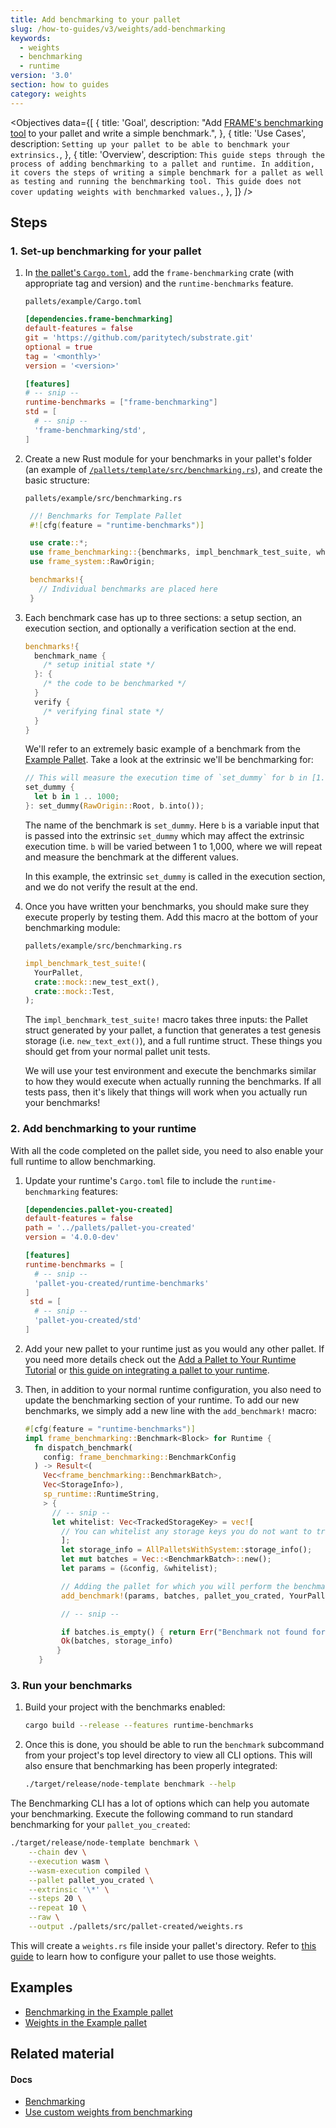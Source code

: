 ```yaml
---
title: Add benchmarking to your pallet
slug: /how-to-guides/v3/weights/add-benchmarking
keywords:
  - weights
  - benchmarking
  - runtime
version: '3.0'
section: how to guides
category: weights
---
```


<Objectives
  data={[
    {
      title: 'Goal',
      description:
        "Add [FRAME's benchmarking tool](/rustdocs/latest/frame_benchmarking/macro.benchmarks.html) to your pallet and write a simple benchmark.",
    },
    {
      title: 'Use Cases',
      description: `Setting up your pallet to be able to benchmark your extrinsics.`,
    },
    {
      title: 'Overview',
      description: `
This guide steps through the process of adding benchmarking to a pallet and runtime.
In addition, it covers the steps of writing a simple benchmark for a pallet as well as testing and running the benchmarking tool.
This guide does not cover updating weights with benchmarked values.
      `,
    },
  ]}
/>

## Steps

### 1. Set-up benchmarking for your pallet

1. In [the pallet's `Cargo.toml`](https://github.com/paritytech/substrate/blob/master/frame/example/Cargo.toml), add the `frame-benchmarking` crate (with appropriate tag and version) and the `runtime-benchmarks` feature.

   `pallets/example/Cargo.toml`

   ```toml
   [dependencies.frame-benchmarking]
   default-features = false
   git = 'https://github.com/paritytech/substrate.git'
   optional = true
   tag = '<monthly>'
   version = '<version>'

   [features]
   # -- snip --
   runtime-benchmarks = ["frame-benchmarking"]
   std = [
     # -- snip --
     'frame-benchmarking/std',
   ]
   ```

1. Create a new Rust module for your benchmarks in your pallet's folder (an example of [`/pallets/template/src/benchmarking.rs`](https://github.com/substrate-developer-hub/substrate-node-template/blob/latest/pallets/template/src/benchmarking.rs)), and create the basic structure:

   `pallets/example/src/benchmarking.rs`

   ```rust
    //! Benchmarks for Template Pallet
    #![cfg(feature = "runtime-benchmarks")]

    use crate::*;
    use frame_benchmarking::{benchmarks, impl_benchmark_test_suite, whitelisted_caller};
    use frame_system::RawOrigin;

    benchmarks!{
      // Individual benchmarks are placed here
    }
   ```

1. Each benchmark case has up to three sections: a setup section, an execution section, and optionally a verification section at the end.

   ```rust
   benchmarks!{
     benchmark_name {
       /* setup initial state */
     }: {
       /* the code to be benchmarked */
     }
     verify {
       /* verifying final state */
     }
   }
   ```

   We'll refer to an extremely basic example of a benchmark from the [Example Pallet](https://github.com/paritytech/substrate/tree/master/frame/examples/basic).
   Take a look at the extrinsic we'll be benchmarking for:

   ```rust
   // This will measure the execution time of `set_dummy` for b in [1..1000] range.
   set_dummy {
     let b in 1 .. 1000;
   }: set_dummy(RawOrigin::Root, b.into());
   ```

   The name of the benchmark is `set_dummy`. Here `b` is a variable input that is passed into the extrinsic `set_dummy` which may affect the extrinsic execution time.
   `b` will be varied between 1 to 1,000, where we will repeat and measure the benchmark at the different values.

   In this example, the extrinsic `set_dummy` is called in the execution section, and we do not verify the result at the end.

1. Once you have written your benchmarks, you should make sure they execute properly by testing them.
   Add this macro at the bottom of your benchmarking module:

   `pallets/example/src/benchmarking.rs`

   ```rust
   impl_benchmark_test_suite!(
     YourPallet,
     crate::mock::new_test_ext(),
     crate::mock::Test,
   );
   ```

   The `impl_benchmark_test_suite!` macro takes three inputs: the Pallet struct generated by your pallet,
   a function that generates a test genesis storage (i.e. `new_text_ext()`), and a full runtime
   struct. These things you should get from your normal pallet unit tests.

   We will use your test environment and execute the benchmarks similar to how they would execute
   when actually running the benchmarks. If all tests pass, then it's likely that things will
   work when you actually run your benchmarks!

### 2. Add benchmarking to your runtime

With all the code completed on the pallet side, you need to also enable your full runtime to allow
benchmarking.

1. Update your runtime's `Cargo.toml` file to include the `runtime-benchmarking` features:

   ```toml
   [dependencies.pallet-you-created]
   default-features = false
   path = '../pallets/pallet-you-created'
   version = '4.0.0-dev'

   [features]
   runtime-benchmarks = [
     # -- snip --
     'pallet-you-created/runtime-benchmarks'
   ]
    std = [
     # -- snip --
     'pallet-you-created/std'
   ]
   ```

1. Add your new pallet to your runtime just as you would any other pallet.
   If you need more details check out the [Add a Pallet to Your Runtime Tutorial](/tutorials/v3/add-a-pallet) or [this guide on integrating a pallet to your runtime](/how-to-guides/v3/basics/pallet-integration).

1. Then, in addition to your normal runtime configuration, you also need to update the benchmarking section of your runtime.
   To add our new benchmarks, we simply add a new line with the `add_benchmark!` macro:

   ```rust
   #[cfg(feature = "runtime-benchmarks")]
   impl frame_benchmarking::Benchmark<Block> for Runtime {
     fn dispatch_benchmark(
       config: frame_benchmarking::BenchmarkConfig
     ) -> Result<(
       Vec<frame_benchmarking::BenchmarkBatch>,
       Vec<StorageInfo>),
       sp_runtime::RuntimeString,
       > {
         // -- snip --
         let whitelist: Vec<TrackedStorageKey> = vec![
           // You can whitelist any storage keys you do not want to track here
           ];
           let storage_info = AllPalletsWithSystem::storage_info();
           let mut batches = Vec::<BenchmarkBatch>::new();
           let params = (&config, &whitelist);

           // Adding the pallet for which you will perform the benchmarking
           add_benchmark!(params, batches, pallet_you_crated, YourPallet);

           // -- snip --

           if batches.is_empty() { return Err("Benchmark not found for this pallet.".into()) }
           Ok(batches, storage_info)
          }
      }
   ```

### 3. Run your benchmarks

1. Build your project with the benchmarks enabled:

   ```bash
   cargo build --release --features runtime-benchmarks
   ```

1. Once this is done, you should be able to run the `benchmark` subcommand from your project's top level directory to view all CLI options.
   This will also ensure that benchmarking has been properly integrated:

   ```bash
   ./target/release/node-template benchmark --help
   ```

The Benchmarking CLI has a lot of options which can help you automate your benchmarking.
Execute the following command to run standard benchmarking for your `pallet_you_created`:

```bash
./target/release/node-template benchmark \
    --chain dev \
    --execution wasm \
    --wasm-execution compiled \
    --pallet pallet_you_crated \
    --extrinsic '\*' \
    --steps 20 \
    --repeat 10 \
    --raw \
    --output ./pallets/src/pallet-created/weights.rs
```

This will create a `weights.rs` file inside your pallet's directory.
Refer to [this guide](/how-to-guides/v3/weights/use-benchmark-weights) to learn how to configure your pallet to use those weights.

## Examples

- [Benchmarking in the Example pallet](https://github.com/paritytech/substrate/blob/master/frame/examples/basic/src/benchmarking.rs)
- [Weights in the Example pallet](https://github.com/paritytech/substrate/blob/master/frame/examples/basic/src/weights.rs)

## Related material

#### Docs

- [Benchmarking](/v3/runtime/benchmarking)
- [Use custom weights from benchmarking](/how-to-guides/v3/weights/use-benchmark-weights)

